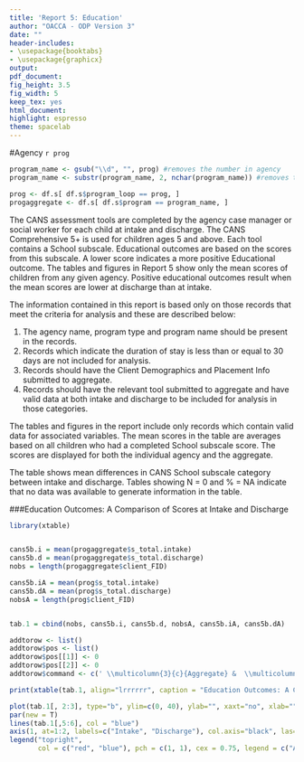 ```yaml
---
title: 'Report 5: Education'
author: "OACCA - ODP Version 3"
date: ""
header-includes:
- \usepackage{booktabs}
- \usepackage{graphicx}
output:
pdf_document:
fig_height: 3.5
fig_width: 5
keep_tex: yes
html_document:
highlight: espresso
theme: spacelab
---
```


#Agency `r prog`
```r
program_name <- gsub("\\d", "", prog) #removes the number in agency
program_name <- substr(program_name, 2, nchar(program_name)) #removes the first character (space)

prog <- df.s[ df.s$program_loop == prog, ]
progaggregate <- df.s[ df.s$program == program_name, ]
```

The CANS assessment tools are completed by the agency case manager or social worker for each child at intake and discharge. The CANS Comprehensive 5+ is used for children ages 5 and above.  Each tool contains a School subscale.  Educational outcomes are based on the scores from this subscale.  A lower score indicates a more positive Educational outcome.  The tables and figures in Report 5 show only the mean scores of children from any given agency.  Positive educational outcomes result when the mean scores are lower at discharge than at intake.

The information contained in this report is based only on those records that meet the criteria for analysis and these are described below:

1. The agency name, program type and program name should be present in the records.
2. Records which indicate the duration of stay is less than or equal to 30 days are not included for analysis.
3. Records should have the Client Demographics and Placement Info submitted to aggregate.
4. Records should have the relevant tool submitted to aggregate and have valid data at both intake and discharge to be included for analysis in those categories.

The tables and figures in the report include only records which contain valid data for associated variables.  The mean scores in the table are averages based on all children who had a completed School subscale score.  The scores are displayed for both the individual agency and the aggregate.

The table shows mean differences in CANS School subscale category between intake and discharge.  Tables showing N = 0 and % = NA indicate that no data was available to generate information in the table.

###Education Outcomes: A Comparison of Scores at Intake and Discharge

\begin{itemize}
\item `r length(progaggregate$s_total.intake)` Aggregate records available
\item `r length(prog$s_total.intake)` Agency records available
\end{itemize}

```r
library(xtable)


cans5b.i = mean(progaggregate$s_total.intake)
cans5b.d = mean(progaggregate$s_total.discharge)
nobs = length(progaggregate$client_FID)

cans5b.iA = mean(prog$s_total.intake)
cans5b.dA = mean(prog$s_total.discharge)
nobsA = length(prog$client_FID)


tab.1 = cbind(nobs, cans5b.i, cans5b.d, nobsA, cans5b.iA, cans5b.dA)

addtorow <- list()
addtorow$pos <- list()
addtorow$pos[[1]] <- 0
addtorow$pos[[2]] <- 0
addtorow$command <- c(' \\multicolumn{3}{c}{Aggregate} &  \\multicolumn{3}{c}{Agency} \\\\\n', 'N & Intake & Discharge & N & Intake & Discharge \\\\\n')

print(xtable(tab.1, align="lrrrrrr", caption = "Education Outcomes: A Comparison of Scores at Intake and Discharge", digits=c(0, 0, 2, 2, 0, 2, 2)), type='latex', comment=FALSE, include.rownames=FALSE, include.colnames = F, caption.placement = "top", booktabs = TRUE, add.to.row = addtorow)
```


```r

plot(tab.1[, 2:3], type="b", ylim=c(0, 40), ylab="", xaxt="no", xlab="", col="red", main="Figure 1: Education Outcomes: A Comparison of Scores at Intake and Discharge", cex.axis = 0.8, cex.main = 0.8, font.main = 1, family="serif")
par(new = T)
lines(tab.1[,5:6], col = "blue")
axis(1, at=1:2, labels=c("Intake", "Discharge"), col.axis="black", las=1, cex.axis = .75)
legend("topright",
       col = c("red", "blue"), pch = c(1, 1), cex = 0.75, legend = c("Aggregate", "Agency"))
```



